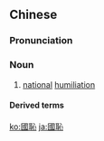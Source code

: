 ==Chinese==
{{zh-forms|s=国耻}}

===Pronunciation===
{{zh-pron
|m=guóchǐ
|c=gwok3 ci2
|cat=n
}}

===Noun===
{{zh-noun}}

# [[national]] [[humiliation]]

====Derived terms====
{{zh-der|百年國恥}}

[[ko:國恥]]
[[ja:國恥]]